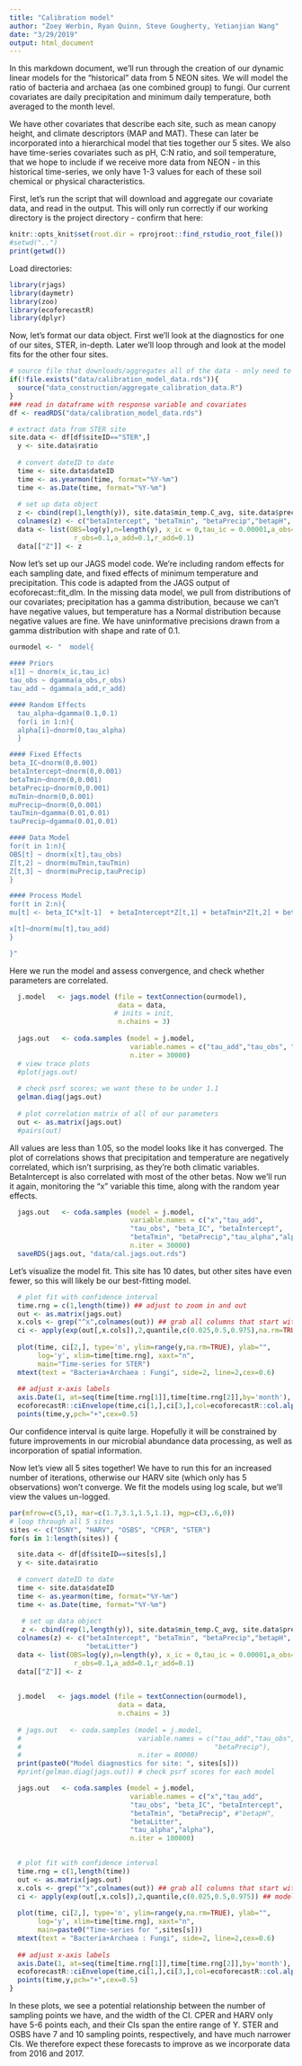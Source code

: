 ```yaml
---
title: "Calibration model"
author: "Zoey Werbin, Ryan Quinn, Steve Gougherty, Yetianjian Wang"
date: "3/29/2019"
output: html_document
---
```


In this markdown document, we'll run through the creation of our dynamic linear models for the "historical" data from 5 NEON sites. We will model the ratio of bacteria and archaea (as one combined group) to fungi. Our current covariates are daily precipitation and minimum daily temperature, both averaged to the month level.

We have other covariates that describe each site, such as mean canopy height, and climate descriptors (MAP and MAT). These can later be incorporated into a hierarchical model that ties together our 5 sites. We also have time-series covariates such as pH, C:N ratio, and soil temperature, that we hope to include if we receive more data from NEON - in this historical time-series, we only have 1-3 values for each of these soil chemical or physical characteristics.

First, let's run the script that will download and aggregate our covariate data, and read in the output. This will only run correctly if our working directory is the project directory - confirm that here:

```r
knitr::opts_knit$set(root.dir = rprojroot::find_rstudio_root_file())
#setwd("..")
print(getwd())
```
Load directories:
```r
library(rjags)
library(daymetr)
library(zoo)
library(ecoforecastR)
library(dplyr)
```

Now, let's format our data object. First we'll look at the diagnostics for one of our sites, STER, in-depth. Later we'll loop through and look at the model fits for the other four sites.

```r
# source file that downloads/aggregates all of the data - only need to run once. takes less than 10 min on a mac, takes much longer on non-Macs due to something (?) with the neonUtilities pacakge.
if(!file.exists("data/calibration_model_data.rds")){
  source("data_construction/aggregate_calibration_data.R")
}
### read in dataframe with response variable and covariates
df <- readRDS("data/calibration_model_data.rds")

# extract data from STER site
site.data <- df[df$siteID=="STER",]
  y <- site.data$ratio
  
  # convert dateID to date
  time <- site.data$dateID
  time <- as.yearmon(time, format="%Y-%m")
  time <- as.Date(time, format="%Y-%m")
  
  # set up data object
  z <- cbind(rep(1,length(y)), site.data$min_temp.C_avg, site.data$precip.mm_avg, site.data$pH, site.data$litterDepth)
  colnames(z) <- c("betaIntercept", "betaTmin", "betaPrecip","betapH", "betaLitter")
  data <- list(OBS=log(y),n=length(y), x_ic = 0,tau_ic = 0.00001,a_obs=0.1,
                r_obs=0.1,a_add=0.1,r_add=0.1)
  data[["Z"]] <- z
```

Now let's set up our JAGS model code. We're including random effects for each sampling date, and fixed effects of minimum temperature and precipitation. This code is adapted from the JAGS output of ecoforecast::fit_dlm. In the missing data model, we pull from distributions of our covariates; precipitation has a gamma distribution, because we can't have negative values, but temperature has a Normal distribution because negative values are fine. We have uninformative precisions drawn from a gamma distribution with shape and rate of 0.1.
```r

ourmodel <- "  model{
  
#### Priors
x[1] ~ dnorm(x_ic,tau_ic)
tau_obs ~ dgamma(a_obs,r_obs)
tau_add ~ dgamma(a_add,r_add)

#### Random Effects
  tau_alpha~dgamma(0.1,0.1)
  for(i in 1:n){                  
  alpha[i]~dnorm(0,tau_alpha)
  }

#### Fixed Effects
beta_IC~dnorm(0,0.001)
betaIntercept~dnorm(0,0.001)
betaTmin~dnorm(0,0.001)
betaPrecip~dnorm(0,0.001)
muTmin~dnorm(0,0.001)
muPrecip~dnorm(0,0.001)
tauTmin~dgamma(0.01,0.01)
tauPrecip~dgamma(0.01,0.01)

#### Data Model
for(t in 1:n){
OBS[t] ~ dnorm(x[t],tau_obs)
Z[t,2] ~ dnorm(muTmin,tauTmin)
Z[t,3] ~ dnorm(muPrecip,tauPrecip)
}

#### Process Model
for(t in 2:n){
mu[t] <- beta_IC*x[t-1]  + betaIntercept*Z[t,1] + betaTmin*Z[t,2] + betaPrecip*Z[t,3] + alpha[t[i]]

x[t]~dnorm(mu[t],tau_add)
}

}"
```

Here we run the model and assess convergence, and check whether parameters are correlated.
```r
  j.model   <- jags.model (file = textConnection(ourmodel),
                           data = data,
                          # inits = init,
                           n.chains = 3)
  
  jags.out   <- coda.samples (model = j.model,
                              variable.names = c("tau_add","tau_obs", "beta_IC", "betaIntercept", "betaTmin", "betaPrecip"),
                              n.iter = 30000)
  # view trace plots
  #plot(jags.out)
  
  # check psrf scores; we want these to be under 1.1
  gelman.diag(jags.out)
  
  # plot correlation matrix of all of our parameters
  out <- as.matrix(jags.out)
  #pairs(out)
```

All values are less than 1.05, so the model looks like it has converged. The plot of correlations shows that precipitation and temperature are negatively correlated, which isn't surprising, as they're both climatic variables. BetaIntercept is also correlated with most of the other betas. Now we'll run it again, monitoring the "x" variable this time, along with the random year effects. 
  
```r
  jags.out   <- coda.samples (model = j.model,
                              variable.names = c("x","tau_add",
                              "tau_obs", "beta_IC", "betaIntercept", 
                              "betaTmin", "betaPrecip","tau_alpha","alpha"),
                              n.iter = 30000)
  saveRDS(jags.out, "data/cal.jags.out.rds")
```

Let's visualize the model fit. This site has 10 dates, but other sites have even fewer, so this will likely be our best-fitting model.
```r

  # plot fit with confidence interval
  time.rng = c(1,length(time)) ## adjust to zoom in and out
  out <- as.matrix(jags.out)
  x.cols <- grep("^x",colnames(out)) ## grab all columns that start with the letter x
  ci <- apply(exp(out[,x.cols]),2,quantile,c(0.025,0.5,0.975),na.rm=TRUE) ## model was fit on log scale
  
  plot(time, ci[2,], type='n', ylim=range(y,na.rm=TRUE), ylab="", 
       log='y', xlim=time[time.rng], xaxt="n", 
       main="Time-series for STER")
  mtext(text = "Bacteria+Archaea : Fungi", side=2, line=2,cex=0.6)
  
  ## adjust x-axis labels
  axis.Date(1, at=seq(time[time.rng[1]],time[time.rng[2]],by='month'), format = "%Y-%m")
  ecoforecastR::ciEnvelope(time,ci[1,],ci[3,],col=ecoforecastR::col.alpha("lightBlue",0.75))
  points(time,y,pch="+",cex=0.5)

```

Our confidence interval is quite large. Hopefully it will be constrained by future improvements in our microbial abundance data processing, as well as incorporation of spatial information.

Now let's view all 5 sites together! We have to run this for an increased number of iterations, otherwise our HARV site (which only has 5 observations) won't converge. We fit the models using log scale, but we'll view the values un-logged.
```r

par(mfrow=c(5,1), mar=c(1.7,3.1,1.5,1.1), mgp=c(3,.6,0))
# loop through all 5 sites
sites <- c("DSNY", "HARV", "OSBS", "CPER", "STER")
for(s in 1:length(sites)) {

  site.data <- df[df$siteID==sites[s],]
  y <- site.data$ratio
  
  # convert dateID to date
  time <- site.data$dateID
  time <- as.yearmon(time, format="%Y-%m")
  time <- as.Date(time, format="%Y-%m")
  
   # set up data object
   z <- cbind(rep(1,length(y)), site.data$min_temp.C_avg, site.data$precip.mm_avg, site.data$pH, site.data$litterDepth)
  colnames(z) <- c("betaIntercept", "betaTmin", "betaPrecip","betapH", 
                   "betaLitter")
  data <- list(OBS=log(y),n=length(y), x_ic = 0,tau_ic = 0.00001,a_obs=0.1,
                r_obs=0.1,a_add=0.1,r_add=0.1)
  data[["Z"]] <- z
  
  
  j.model   <- jags.model (file = textConnection(ourmodel),
                           data = data,
                           n.chains = 3)
  
  # jags.out   <- coda.samples (model = j.model,
  #                             variable.names = c("tau_add","tau_obs", "beta_IC", "betaIntercept", "betaTmin",
  #                                                "betaPrecip"),
  #                             n.iter = 80000)
  print(paste0("Model diagnostics for site: ", sites[s]))
  #print(gelman.diag(jags.out)) # check psrf scores for each model

  jags.out   <- coda.samples (model = j.model,
                              variable.names = c("x","tau_add",
                              "tau_obs", "beta_IC", "betaIntercept", 
                              "betaTmin", "betaPrecip", #"betapH", 
                              "betaLitter",
                              "tau_alpha","alpha"),
                              n.iter = 100000)
  

  # plot fit with confidence interval
  time.rng = c(1,length(time)) 
  out <- as.matrix(jags.out)
  x.cols <- grep("^x",colnames(out)) ## grab all columns that start with the letter x
  ci <- apply(exp(out[,x.cols]),2,quantile,c(0.025,0.5,0.975)) ## model was fit on log scale
  
  plot(time, ci[2,], type='n', ylim=range(y,na.rm=TRUE), ylab="", 
       log='y', xlim=time[time.rng], xaxt="n", 
       main=paste0("Time-series for ",sites[s]))
  mtext(text = "Bacteria+Archaea : Fungi", side=2, line=2,cex=0.6)
  
  ## adjust x-axis labels
  axis.Date(1, at=seq(time[time.rng[1]],time[time.rng[2]],by='month'), format = "%Y-%m")
  ecoforecastR::ciEnvelope(time,ci[1,],ci[3,],col=ecoforecastR::col.alpha("lightBlue",0.75))
  points(time,y,pch="+",cex=0.5)
}
```


In these plots, we see a potential relationship between the number of sampling points we have, and the width of the CI. CPER and HARV only have 5-6 points each, and their CIs span the entire range of Y. STER and OSBS have 7 and 10 sampling points, respectively, and have much narrower CIs. We therefore expect these forecasts to improve as we incorporate data from 2016 and 2017.
